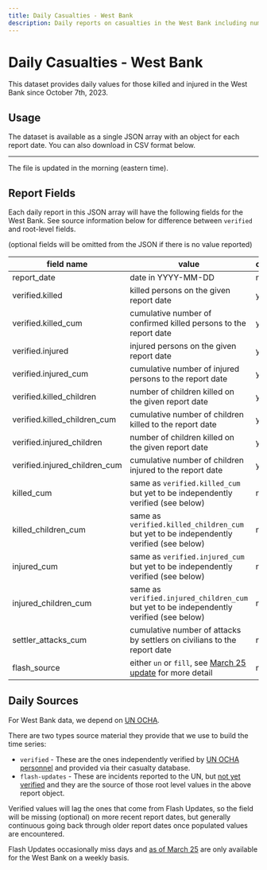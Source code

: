```yaml
---
title: Daily Casualties - West Bank
description: Daily reports on casualties in the West Bank including number of people killed and injured and how many of those were children. Also includes number of Israeli settler attacks. Useful applications include time series, trend analysis, timelines.
---
```


# Daily Casualties - West Bank

This dataset provides daily values for those killed and injured in the West Bank since October 7th, 2023.


<DailyReportStatsLabel area="west_bank" />

## Usage

The dataset is available as a single JSON array with an object for each report date. You can also download in CSV format below.


<JSONFileLinks resource="WestBankDaily_V2" />

---

The file is updated in the morning (eastern time).

## Report Fields

Each daily report in this JSON array will have the following fields for the West Bank. See source information below for difference between `verified` and root-level fields.

(optional fields will be omitted from the JSON if there is no value reported)

| field name                    | value                                                                                      | optional |
| ----------------------------- | ------------------------------------------------------------------------------------------ | -------- |
| report_date                   | date in YYYY-MM-DD                                                                         | no       |
| verified.killed               | killed persons on the given report date                                                    | yes      |
| verified.killed_cum           | cumulative number of confirmed killed persons to the report date                           | yes      |
| verified.injured              | injured persons on the given report date                                                   | yes      |
| verified.injured_cum          | cumulative number of injured persons to the report date                                    | yes      |
| verified.killed_children      | number of children killed on the given report date                                         | yes      |
| verified.killed_children_cum  | cumulative number of children killed to the report date                                    | yes      |
| verified.injured_children     | number of children killed on the given report date                                         | yes      |
| verified.injured_children_cum | cumulative number of children injured to the report date                                   | yes      |
| killed_cum                    | same as `verified.killed_cum` but yet to be independently verified (see below)             | no       |
| killed_children_cum           | same as `verified.killed_children_cum` but yet to be independently verified (see below)    | no       |
| injured_cum                   | same as `verified.injured_cum` but yet to be independently verified (see below)            | no       |
| injured_children_cum          | same as `verified.injured_children_cum` but yet to be independently verified (see below)   | no       |
| settler_attacks_cum           | cumulative number of attacks by settlers on civilians to the report date                   | no       |
| flash_source                  | either `un` or `fill`, see [March 25 update](/updates/west-bank-frequency) for more detail | no       |

## Daily Sources

For West Bank data, we depend on [UN OCHA](https://www.ochaopt.org/data/casualties).

There are two types source material they provide that we use to build the time series:

- `verified` - These are the ones independently verified by [UN OCHA personnel](https://www.ochaopt.org/data/casualties) and provided via their casualty database.
- `flash-updates` - These are incidents reported to the UN, but [not yet verified](https://www.ochaopt.org/crisis) and they are the source of those root level values in the above report object.

Verified values will lag the ones that come from Flash Updates, so the field will be missing (optional) on more recent report dates, but generally continuous going back through older report dates once populated values are encountered.

Flash Updates occasionally miss days and [as of March 25](/updates/west-bank-frequency) are only available for the West Bank on a weekly basis.
